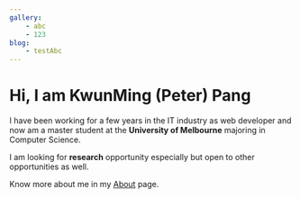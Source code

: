 ```yaml
---
gallery: 
    - abc
    - 123
blog:
    - testAbc
---
```


# Hi, I am KwunMing (Peter) Pang

I have been working for a few years in the IT industry as web developer and now am a master student at the **University of Melbourne** majoring in Computer Science. 

I am looking for **research** opportunity especially but open to other opportunities as well. 

Know more about me in my [About](/about) page. 
